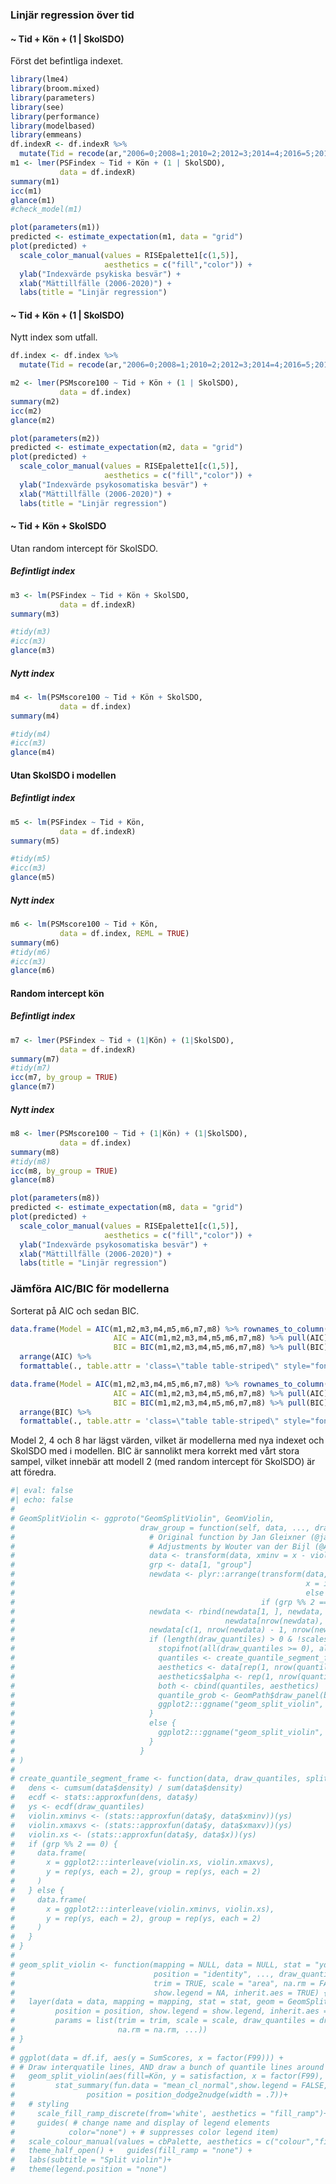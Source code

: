 ### Linjär regression över tid

#### ~ Tid + Kön + (1 | SkolSDO)

Först det befintliga indexet.

```{r}
library(lme4)
library(broom.mixed)
library(parameters)
library(see)
library(performance)
library(modelbased)
library(emmeans)
df.indexR <- df.indexR %>% 
  mutate(Tid = recode(ar,"2006=0;2008=1;2010=2;2012=3;2014=4;2016=5;2018=6;2020=7", as.factor = F))
m1 <- lmer(PSFindex ~ Tid + Kön + (1 | SkolSDO),
           data = df.indexR)
summary(m1)
icc(m1)
glance(m1)
#check_model(m1)
```
```{r}
plot(parameters(m1))
predicted <- estimate_expectation(m1, data = "grid")
plot(predicted) +
  scale_color_manual(values = RISEpalette1[c(1,5)], 
                     aesthetics = c("fill","color")) +
  ylab("Indexvärde psykiska besvär") +
  xlab("Mättillfälle (2006-2020)") +
  labs(title = "Linjär regression")
```

#### ~ Tid + Kön + (1 | SkolSDO)

Nytt index som utfall.
```{r}
df.index <- df.index %>% 
  mutate(Tid = recode(ar,"2006=0;2008=1;2010=2;2012=3;2014=4;2016=5;2018=6;2020=7", as.factor = F))

m2 <- lmer(PSMscore100 ~ Tid + Kön + (1 | SkolSDO),
           data = df.index)
summary(m2)
icc(m2)
glance(m2)
```
```{r}
plot(parameters(m2))
predicted <- estimate_expectation(m2, data = "grid")
plot(predicted) +
  scale_color_manual(values = RISEpalette1[c(1,5)], 
                     aesthetics = c("fill","color")) +
  ylab("Indexvärde psykosomatiska besvär") +
  xlab("Mättillfälle (2006-2020)") +
  labs(title = "Linjär regression")
```
#### ~ Tid + Kön + SkolSDO

Utan random intercept för SkolSDO.

##### Befintligt index
```{r}
m3 <- lm(PSFindex ~ Tid + Kön + SkolSDO,
           data = df.indexR)
summary(m3)

#tidy(m3)
#icc(m3)
glance(m3)
```
##### Nytt index
```{r}
m4 <- lm(PSMscore100 ~ Tid + Kön + SkolSDO,
           data = df.index)
summary(m4)

#tidy(m4)
#icc(m3)
glance(m4)
```
#### Utan SkolSDO i modellen

##### Befintligt index

```{r}
m5 <- lm(PSFindex ~ Tid + Kön,
           data = df.indexR)
summary(m5)

#tidy(m5)
#icc(m3)
glance(m5)
```
##### Nytt index
```{r}
m6 <- lm(PSMscore100 ~ Tid + Kön,
           data = df.index, REML = TRUE)
summary(m6)
#tidy(m6)
#icc(m3)
glance(m6)
```
#### Random intercept kön

##### Befintligt index

```{r}
m7 <- lmer(PSFindex ~ Tid + (1|Kön) + (1|SkolSDO),
           data = df.indexR)
summary(m7)
#tidy(m7)
icc(m7, by_group = TRUE)
glance(m7)
```
##### Nytt index
```{r}
m8 <- lmer(PSMscore100 ~ Tid + (1|Kön) + (1|SkolSDO),
           data = df.index)
summary(m8)
#tidy(m8)
icc(m8, by_group = TRUE)
glance(m8)
```
```{r}
plot(parameters(m8))
predicted <- estimate_expectation(m8, data = "grid")
plot(predicted) +
  scale_color_manual(values = RISEpalette1[c(1,5)], 
                     aesthetics = c("fill","color")) +
  ylab("Indexvärde psykosomatiska besvär") +
  xlab("Mättillfälle (2006-2020)") +
  labs(title = "Linjär regression")

```

### Jämföra AIC/BIC för modellerna

Sorterat på AIC och sedan BIC.

```{r}
data.frame(Model = AIC(m1,m2,m3,m4,m5,m6,m7,m8) %>% rownames_to_column("Model") %>% pull(Model),
                       AIC = AIC(m1,m2,m3,m4,m5,m6,m7,m8) %>% pull(AIC),
                       BIC = BIC(m1,m2,m3,m4,m5,m6,m7,m8) %>% pull(BIC)) %>% 
  arrange(AIC) %>% 
  formattable(., table.attr = 'class=\"table table-striped\" style="font-size: 15px; font-family: Lato; width: 80%"')

data.frame(Model = AIC(m1,m2,m3,m4,m5,m6,m7,m8) %>% rownames_to_column("Model") %>% pull(Model),
                       AIC = AIC(m1,m2,m3,m4,m5,m6,m7,m8) %>% pull(AIC),
                       BIC = BIC(m1,m2,m3,m4,m5,m6,m7,m8) %>% pull(BIC)) %>% 
  arrange(BIC) %>% 
  formattable(., table.attr = 'class=\"table table-striped\" style="font-size: 15px; font-family: Lato; width: 80%"')

```
Model 2, 4 och 8 har lägst värden, vilket är modellerna med nya indexet och SkolSDO med i modellen. BIC är sannolikt mera korrekt med vårt stora sampel, vilket innebär att modell 2 (med random intercept för SkolSDO) är att föredra.


```{r}
#| eval: false
#| echo: false
# 
# GeomSplitViolin <- ggproto("GeomSplitViolin", GeomViolin,
#                            draw_group = function(self, data, ..., draw_quantiles = NULL) {
#                              # Original function by Jan Gleixner (@jan-glx)
#                              # Adjustments by Wouter van der Bijl (@Axeman)
#                              data <- transform(data, xminv = x - violinwidth * (x - xmin), xmaxv = x + violinwidth * (xmax - x))
#                              grp <- data[1, "group"]
#                              newdata <- plyr::arrange(transform(data, 
#                                                                 x = if (grp %% 2 == 1) xminv
#                                                                 else xmaxv), 
#                                                       if (grp %% 2 == 1) y else -y)
#                              newdata <- rbind(newdata[1, ], newdata, 
#                                               newdata[nrow(newdata), ], newdata[1, ])
#                              newdata[c(1, nrow(newdata) - 1, nrow(newdata)), "x"] <- round(newdata[1, "x"])
#                              if (length(draw_quantiles) > 0 & !scales::zero_range(range(data$y))) {
#                                stopifnot(all(draw_quantiles >= 0), all(draw_quantiles <= 1))
#                                quantiles <- create_quantile_segment_frame(data, draw_quantiles, split = TRUE, grp = grp)
#                                aesthetics <- data[rep(1, nrow(quantiles)), setdiff(names(data), c("x", "y")), drop = FALSE]
#                                aesthetics$alpha <- rep(1, nrow(quantiles))
#                                both <- cbind(quantiles, aesthetics)
#                                quantile_grob <- GeomPath$draw_panel(both, ...)
#                                ggplot2:::ggname("geom_split_violin", grid::grobTree(GeomPolygon$draw_panel(newdata, ...), quantile_grob))
#                              }
#                              else {
#                                ggplot2:::ggname("geom_split_violin", GeomPolygon$draw_panel(newdata, ...))
#                              }
#                            }
# )
# 
# create_quantile_segment_frame <- function(data, draw_quantiles, split = FALSE, grp = NULL) {
#   dens <- cumsum(data$density) / sum(data$density)
#   ecdf <- stats::approxfun(dens, data$y)
#   ys <- ecdf(draw_quantiles)
#   violin.xminvs <- (stats::approxfun(data$y, data$xminv))(ys)
#   violin.xmaxvs <- (stats::approxfun(data$y, data$xmaxv))(ys)
#   violin.xs <- (stats::approxfun(data$y, data$x))(ys)
#   if (grp %% 2 == 0) {
#     data.frame(
#       x = ggplot2:::interleave(violin.xs, violin.xmaxvs),
#       y = rep(ys, each = 2), group = rep(ys, each = 2)
#     )
#   } else {
#     data.frame(
#       x = ggplot2:::interleave(violin.xminvs, violin.xs),
#       y = rep(ys, each = 2), group = rep(ys, each = 2)
#     )
#   }
# }
# 
# geom_split_violin <- function(mapping = NULL, data = NULL, stat = "ydensity", 
#                               position = "identity", ..., draw_quantiles = NULL, 
#                               trim = TRUE, scale = "area", na.rm = FALSE, 
#                               show.legend = NA, inherit.aes = TRUE) {
#   layer(data = data, mapping = mapping, stat = stat, geom = GeomSplitViolin, 
#         position = position, show.legend = show.legend, inherit.aes = inherit.aes, 
#         params = list(trim = trim, scale = scale, draw_quantiles = draw_quantiles, 
#                       na.rm = na.rm, ...))
# }
# 
# ggplot(data = df.if, aes(y = SumScores, x = factor(F99))) +
# # Draw interquatile lines, AND draw a bunch of quantile lines around .5 to make a slightly thicker median strip - Dallas's ULTRA hacky and not great-looking solution  
#   geom_split_violin(aes(fill=Kön, y = satisfaction, x = factor(F99), color = "grey")) +
#         stat_summary(fun.data = "mean_cl_normal",show.legend = FALSE,size = .2,
#                position = position_dodge2nudge(width = .7))+
#   # styling
#     scale_fill_ramp_discrete(from='white', aesthetics = "fill_ramp")+ # set ramping color
#     guides( # change name and display of legend elements
#            color="none") + # suppresses color legend item) 
#   scale_colour_manual(values = cbPalette, aesthetics = c("colour","fill"))+
#   theme_half_open() +   guides(fill_ramp = "none") +
#   labs(subtitle = "Split violin")+
#   theme(legend.position = "none")

```
